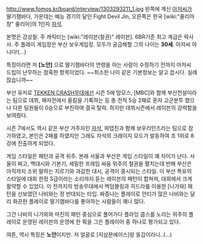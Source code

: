 http://www.fomos.kr/board/interview/1303293211_1.jpg
왼쪽에 계신 [[아저씨]]가 딸기잼바다, 가운데는 예능 경기의 달인 Fight Devil Jin, 오른쪽은 한국 [wiki:"줄리아 창" 줄리아]의 1인자 [[자석]].

본명은 강상철. 주 캐릭터는 [wiki:"레이븐(철권)" 레이븐]. 6BR기준 최고 계급은 락사사. 
주 플레이 게임장은 부산 보우게임장. 모두가 궁금해할 그의 나이는 '''30세'''. 아저씨 아니다!(...)

특징이라면 저 '''[노안]''' 으로 딸기잼바다의 연령을 아는 사람이 수정하기 전까지 아저씨 드립이 난무하는 참혹한 항목이었다. ~~최소한 나이 같은 기본정보는 알고 씁시다. 실례잖습니까~~

부산 유저로 [[TEKKEN CRASH]]무대에선 시즌 5에 맘모스, [MBC]와 함께 부산전설이라는 팀으로 데뷔, 패자전에서 올킬을 기록하는 등 총 전적 5승 2패로 혼자 고군분투 했으나 다른 팀원들이 0승으로 부진하며 결국 탈락. 하지만 데뷔시즌에서 레이븐의 강력함을 보여줬다. 

시즌 7에서도 역시 같은 부산 거주자인 [[자석]], 파뎁진과 함께 보우리턴즈라는 팀으로 참가하였고, 본인은 2패를 하였지만 그래도 자석의 크레이지 모드가 발동하여 조 1위로 8강에 진출하게 되었다.

게임 스타일은 패턴과 공격 위주. 본래 서울과 부산은 게임 스타일이 꽤 차이가 난다. 서울이 짜고, 백대시와 기본기, 세밀한 프레임 싸움 위주의 철권을 펼치는데 반해 부산은 아직까지 소위 말하는 지르기와 과감한 대시, 공격이 중시되는 스타일. 이 부산 특유의 스타일에 대회 한정 S급이라는 소리까지 듣는 레이븐의 패턴이 합쳐져, 대회에서 크게 활약할 수 있었다. 이 전까지의 방송무대에서 백덤블링과 히드라를 이용한 [니가와] 패턴을 선보였던 나비와는 정 반대되는 타입. 짜증나는 플레이로 안티가 많은 나비와는 달리 화끈한 플레이로 딸기잼바다를 좋아하는 사람들이 꽤나 많다.

그간 나비의 니가와와 마진의 패턴 중심으로 풀어가다 플라잉 콥스를 노리는 위주의 플레이로 운영된 레이븐의 운영에 한 획을 그은 플레이어 중 하나로 평가되고 있다.

여튼, 역시 특징은 '''노안'''이지만. 저 얼굴로 [지삼문에이스]랑 동갑이라니..(...)
